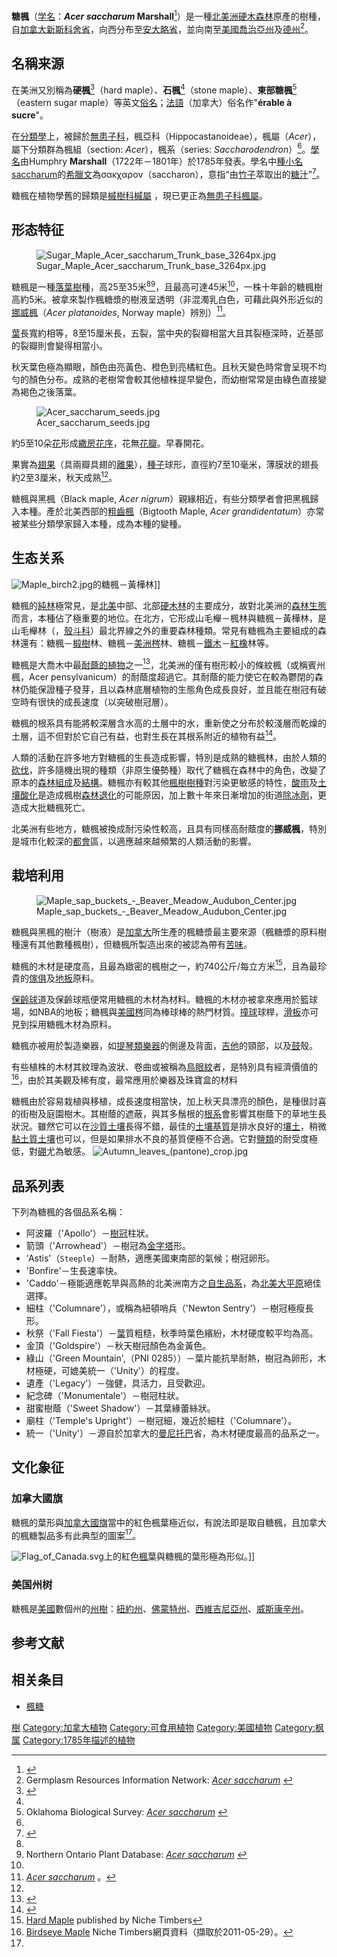 {{ctm}}
{{Speciesbox
| image = Acer saccharum.jpg
| image_caption = [[莫頓樹木園|莫頓樹木園]]acc. 258-78-1
| status = G5
| status_system = TNC
|status2 = LC
|status2_system = IUCN3.1
|status2_ref = <ref name=iucn>{{cite journal |author=Barstow, M.|author2=Crowley, D.|author3=Rivers, M.C. |last-author-amp=yes |title=''Acer saccharum'' |journal=[[The_IUCN_Red_List_of_Threatened_Species|The IUCN Red List of Threatened Species]] |volume=208 |at=e.T193863A2287314. |publisher=[[IUCN|IUCN]] |year=2017 |doi=10.2305/IUCN.UK.2017-3.RLTS.T193863A2287314.en }}</ref>
| genus = Acer
| species = saccharum
| authority = [[Humphry_Marshall|Marshall]]
| range_map = Acer saccharum range map 1.png
| range_map_caption  = 糖枫的自然分布范围
| synonyms = 
{{hidden begin}}
*''Acer barbatum'' auct. non <small>Michx.</small>
*''Acer barbatum'' f. ''commune'' <small>Ashe</small>
*''Acer floridanum'' <small>(Chapm.) Pax</small>
*''Acer hispidum'' <small>Schwer.</small>
*''Acer leucoderme'' <small>Small</small>
*''Acer nigrum'' <small>F. Michx.</small>
*''Acer nigrum'' var. ''glaucum'' <small>(Schmidt) Fosberg</small>
*''Acer nigrum'' subsp. ''saccharophorum'' <small>(K.Koch) R.T.Clausen</small>
*''Acer palmifolium'' <small>Borkh.</small>
*''Acer palmifolium'' var. ''concolor'' <small>Schwer.</small>
*''Acer palmifolium'' f. ''euconcolor'' <small>Schwer.</small>
*''Acer palmifolium'' f. ''glabratum'' <small>Schwer.</small>
*''Acer palmifolium'' f. ''glaucum'' <small>(Pax) Schwer.</small>
*''Acer palmifolium'' var. ''glaucum'' <small>Sarg.</small>
*''Acer palmifolium'' f. ''integrilobum'' <small>Schwer.</small>
*''Acer rugelii'' <small>Pax</small>
*''Acer saccharinum'' var. ''glaucum'' <small>Pax</small>
*''Acer saccharinum'' var. ''viride'' <small>Schmidt</small>
*''Acer saccharophorum'' <small>K.Koch</small>
*''Acer saccharophorum'' f. ''angustilobatum'' <small>Vict. & J.Rousseau</small>
*''Acer saccharophorum'' f. ''conicum'' <small>(Fernald) J.Rousseau</small>
*''Acer saccharophorum'' f. ''glaucum'' <small>(Schmidt) J.Rousseau</small>
*''Acer saccharophorum'' var. ''rugelii'' <small>(Pax) J.Rousseau</small>
*''Acer saccharophorum'' var. ''subvestitum'' <small>Vict. & Roll.-Germ.</small>
*''Acer saccharum'' f. ''angustilobatum'' <small>(Vict. & J.Rousseau) A.E.Murray </small>
*''Acer saccharum'' f. ''conicum'' <small>Fernald</small>
*''Acer saccharum'' f. ''euconcolor'' <small>Pax</small>
*''Acer saccharum'' f. ''glabratum'' <small>Pax</small>
*''Acer saccharum'' f. ''glaucum'' <small>(Schmidt) Pax</small>
*''Acer saccharum'' var. ''glaucum'' <small>(Schmidt) Sarg.</small>
*''Acer saccharum'' var. ''glaucum'' <small>Pax</small>
*''Acer saccharum'' f. ''hispidum'' <small>(Schwer.) A.E.Murray</small>
*''Acer saccharum'' f. ''integrilobum'' <small>Pax</small>
*''Acer saccharum'' f. ''pubescens'' <small>Pax</small>
*''Acer saccharum'' var. ''quinquelobulatum'' <small>A.E.Murray</small>
*''Acer saccharum'' f. ''rubrocarpum'' <small>A.E.Murray</small>
*''Acer saccharum'' f. ''subvestitum'' <small>(Vict. & Roll.-Germ.) A.E.Murray</small>
*''Acer saccharum'' f. ''truncatum'' <small>Pax</small>
*''Acer saccharum'' f. ''villipes'' <small>(Rehder) A.E.Murray</small>
*''Acer saccharum'' f. ''villosum'' <small>Pax</small>
*''Acer saccharum'' var. ''viride'' <small>(Schmidt) A.E.Murray</small>
*''Acer saccharophorum'' <small>K.Koch</small>
*''Acer skutchii'' <small>Rehder</small>
*''Acer subglaucum'' <small>Bush</small>
*''Acer subglaucum'' var. ''sinuosum'' <small>Bush</small>
*''Acer treleaseanum'' <small>Bush</small>
*''Saccharodendron saccharum'' <small>(Marshall) Moldenke</small>
{{hidden end}}
| synonyms_ref = <ref>{{cite web|url=http://www.theplantlist.org/tpl1.1/record/kew-2616387|title=Acer saccharum Marshall – The Plant List|accessdate=2020-05-31|archive-date=2019-04-04|archive-url=https://web.archive.org/web/20190404144757/http://www.theplantlist.org/tpl1.1/record/kew-2616387|dead-url=no}}</ref>
}}

'''糖楓'''（[[學名_(植物)|学名]]：'''''Acer saccharum'' Marshall'''<ref name="GSMNP">{{cite web |url=http://www.nativetreesociety.org/fieldtrips/gsmnp/gsmnp_tall_trees.htm |author=Rucker, C. B. |title=TALLEST NATIVE TREES OF THE GREAT SMOKY MOUNTAINS NATIONAL PARK AS DETERMINED BY THE EASTERN NATIVE TREE SOCIETY |publisher=Nativetreesociety.org |date= |accessdate=2011-05-29 |archive-url=https://web.archive.org/web/20110721153904/http://www.nativetreesociety.org/fieldtrips/gsmnp/gsmnp_tall_trees.htm |archive-date=2011-07-21 |dead-url=yes }}</ref>）是一種[[北美洲|北美洲]][[硬木|硬木森林]]原產的樹種，自[[加拿大|加拿大]][[新斯科舍省|新斯科舍省]]，向西分布至[[安大略省|安大略省]]，並向南至[[美國|美國]][[喬治亞州|喬治亞州]]及[[德克薩斯州|德州]]<ref name="grin">Germplasm Resources Information Network: [http://www.ars-grin.gov/cgi-bin/npgs/html/taxon.pl?1227 ''Acer saccharum''] {{webarchive|url=https://web.archive.org/web/20090328223156/http://www.ars-grin.gov/cgi-bin/npgs/html/taxon.pl?1227 |date=2009-03-28 }}</ref>。

==名稱来源==
在美洲又別稱為'''硬楓'''<ref name="Brako">{{Cite web |url=http://www.tropicos.org/Name/200039 |title=Brako, L., A.Y. Rossman & D.F. Farr. 1995. Scientific and Common Names of 7,000 Vascular Plants in the United States. |accessdate=2011-05-27 |archive-date=2013-03-27 |archive-url=https://web.archive.org/web/20130327034644/http://www.tropicos.org/Name/200039 |dead-url=no }}</ref>（hard maple）、'''石楓'''<ref name="Brako" />（stone maple）、'''東部糖楓'''<ref name="obs">Oklahoma Biological Survey: [http://www.biosurvey.ou.edu/shrub/acsa3.htm ''Acer saccharum''] {{Wayback|url=http://www.biosurvey.ou.edu/shrub/acsa3.htm |date=20071109224350 }}</ref>（eastern sugar maple）等英文[[俗名|俗名]]；[[法語|法語]]（加拿大）俗名作"'''érable à sucre'''"。

在[[植物分類學|分類學]]上，被歸於[[無患子科|無患子科]]，楓亞科（Hippocastanoideae），楓屬（''Acer''），屬下分類群為楓組（section: ''Acer''），楓系（series: ''Saccharodendron''）<ref name="grin" />。[[學名_(植物)|學名]]由Humphry '''Marshall'''（1722年－1801年）於1785年發表。學名中[[種小名|種小名]]saccharum的[[希臘文|希臘文]]為σακχαρον（saccharon），意指“由[[竹子|竹子]]萃取出的[[糖|糖汁]]”<ref name="BE">{{Cite web |url=http://www.winternet.com/~chuckg/dictionary/dictionary.161.html |title=Dictionary of Botanical Epithets |accessdate=2011-05-29 |archive-date=2011-07-27 |archive-url=https://web.archive.org/web/20110727200650/http://www.winternet.com/~chuckg/dictionary/dictionary.161.html |dead-url=no }}</ref>。

糖楓在植物學舊的歸類是[[槭樹科|槭樹科]][[槭屬|槭屬]] ，現已更正為[[無患子科|無患子科]][[楓屬|楓屬]]。

==形态特征==
[[File:Sugar_Maple_Acer_saccharum_Trunk_base_3264px.jpg|thumb]]

糖楓是一種[[落葉樹|落葉樹]]種，高25至35米<ref name="obs" /><ref name="nopd">Northern Ontario Plant Database: [http://www.northernontarioflora.ca/description.cfm?speciesid=1000053 ''Acer saccharum''] {{Wayback|url=http://www.northernontarioflora.ca/description.cfm?speciesid=1000053 |date=20110706190857 }}</ref>，且最高可達45米<ref name="GSMNP" />，一株十年齡的糖楓樹高約5米。被拿來製作楓糖漿的樹液呈透明（非混濁乳白色，可藉此與外形近似的[[挪威楓|挪威楓]]（''Acer platanoides'', Norway maple）辨別）<ref name="TWsiconsin">[http://www.uwgb.edu/biodiversity/herbarium/trees/Acesug01.HTM ''Acer saccharum''] {{Wayback|url=http://www.uwgb.edu/biodiversity/herbarium/trees/Acesug01.HTM |date=20110406062820 }}。</ref>。

[[葉|葉]]長寬約相等，8至15厘米長，五裂，當中央的裂瓣相當大且其裂極深時，近基部的裂瓣則會變得相當小。

秋天葉色極為顯眼，顏色由亮黃色、橙色到亮橘紅色。且秋天變色時常會呈現不均勻的顏色分布。成熟的老樹常會較其他植株提早變色，而幼樹常常是由綠色直接變為褐色之後落葉。

[[File:Acer_saccharum_seeds.jpg|alt=Fruit of ''Acer saccharum'']]

約5至10朵[[花|花]]形成[[繖房花序|繖房花序]]，花無[[花瓣|花瓣]]。早春開花。

果實為[[翅果|翅果]]（具兩瓣具翅的[[離果|離果]]），[[種子|種子]]球形，直徑約7至10毫米，薄膜狀的翅長約2至3厘米，秋天成熟<ref name="nopd" />。

糖楓與黑楓（Black maple, ''Acer nigrum''）親緣相近，有些分類學者會把黑楓歸入本種。產於北美西部的[[粗齒楓|粗齒楓]]（Bigtooth Maple, ''Acer grandidentatum''）亦常被某些分類學家歸入本種，成為本種的變種。

==生态关系==
[[File:Maple_birch2.jpg|thumb]]的糖楓－黃樺林]]

糖楓的[[純林_(森林)|純林]]極常見，是[[北美|北美]]中部、北部[[硬木|硬木林]]的主要成分，故對北美洲的[[生態學|森林生態]]而言，本種佔了極重要的地位。在北方，它形成山毛櫸－楓林與糖楓－黃樺林，是山毛櫸林（{{le|北美山毛櫸|Fagus grandifolia|}}，[[殼斗科|殼斗科]]）最北界線之外的重要森林種類。常見有糖楓為主要組成的森林還有：糖楓－[[椴树|椴樹]]林、糖楓－[[梣树|美洲梣]]林、糖楓－[[鐵木|鐵木]]－[[紅橡|紅橡]]林等。

糖楓是大喬木中最[[耐蔭植物|耐蔭的植物]]之一<ref name="floridata1">{{Cite web |url=http://www.floridata.com/ref/A/ace_sacc.cfm |title=Floridata: ''Acer saccharum'' |accessdate=2011-05-29 |archive-date=2011-07-17 |archive-url=https://web.archive.org/web/20110717111942/http://www.floridata.com/ref/a/ace_sacc.cfm |dead-url=no }}</ref>，北美洲的僅有樹形較小的條紋楓（或稱賓州楓，Acer pensylvanicum）的耐蔭度超過它。其耐蔭的能力使它在較為鬱閉的森林仍能保證種子發芽，且以森林底層植物的生態角色成長良好，並且能在樹冠有破空時有很快的成長速度（以突破樹冠層）。

糖楓的根系具有能將較深層含水高的土層中的水，重新使之分布於較淺層而乾燥的土層，這不但對於它自己有益，也對生長在其根系附近的植物有益<ref>{{cite web |url=http://www.springerlink.com/content/n1n685611216p3l0/ |title=Hydraulic lift and its influence on the water content of the rhizosphere: an example from sugar maple, Acer saccharum |publisher=Springerlink.com |date= |accessdate=2011-03-03 }}{{Dead link|date=2020年3月 |bot=InternetArchiveBot |fix-attempted=yes }}</ref>。

人類的活動在許多地方對糖楓的生長造成影響，特別是成熟的糖楓林，由於人類的[[砍伐|砍伐]]，許多隨機出現的種類（非原生優勢種）取代了糖楓在森林中的角色，改變了原本的[[森林組成|森林組成]]及[[森林結構|結構]]。糖楓亦有較其他[[枫树|楓樹樹種]]對污染更敏感的特性，[[酸雨|酸雨]]及[[土壤酸化|土壤酸化]]是造成楓樹[[森林退化|森林退化]]的可能原因，加上數十年來日漸增加的街道[[除冰劑|除冰劑]]，更造成大批糖楓死亡。

北美洲有些地方，糖楓被換成耐污染性較高，且具有同樣高耐蔭度的'''挪威楓'''，特別是城市化較深的[[都會|都會]]區，以適應越來越頻繁的人類活動的影響。

==栽培利用==
[[File:Maple_sap_buckets_-_Beaver_Meadow_Audubon_Center.jpg|thumb]]

糖楓與黑楓的樹汁（樹液）是[[加拿大|加拿大]]所生產的楓糖漿最主要來源（楓糖漿的原料樹種還有其他數種楓樹），但糖楓所製造出來的被認為帶有[[苦味|苦味]]。

糖楓的木材是硬度高，且最為緻密的楓樹之一，約740公斤/每立方米<ref name="NicheTimbers1">[http://www.nichetimbers.co.uk/hardwood/north-american-hardwood/hard-maple/ Hard Maple] {{webarchive|url=https://web.archive.org/web/20080828222630/http://www.nichetimbers.co.uk/hardwood/north-american-hardwood/hard-maple/ |date=2008-08-28 }} published by Niche Timbers</ref>，且為最珍貴的[[傢俱|傢俱]]及[[地板|地板]]原料。

[[保齡球|保齡球]]道及保齡球瓶便常用糖楓的木材為材料。糖楓的木材亦被拿來應用於籃球場，如NBA的地板；糖楓與[[美國梣|美國梣]]同為棒球棒的熱門材質。[[撞球|撞球]]球桿，[[滑板|滑板]]亦可見到採用糖楓木材為原料。

糖楓亦被用於製造樂器，如[[提琴|提琴類樂器]]的側邊及背面，[[吉他|吉他]]的頸部，以及[[鼓|鼓]]殼。

有些植株的木材其紋理為波狀、卷曲或被稱為[[鳥眼紋_(木材)|鳥眼紋]]者，是特別具有經濟價值的<ref name="NicheTimbers2">[http://www.nichetimbers.co.uk/north-american-hardwood/birdseye-maple/ Birdseye Maple] {{Wayback|url=http://www.nichetimbers.co.uk/north-american-hardwood/birdseye-maple/ |date=20110423134808 }} Niche Timbers網頁資料（擷取於2011-05-29）。</ref>，由於其美觀及稀有度，最常應用於樂器及珠寶盒的材料

糖楓由於容易栽植與移植，成長速度相當快，加上秋天具漂亮的顏色，是種很討喜的街樹及庭園樹木。其樹蔭的遮蔽，與其多鬚根的[[根系|根系]]會影響其樹蔭下的草地生長狀況。雖然它可以在[[沙土|沙質土壤]]長得不錯，最佳的[[土壤|土壤基質]]是排水良好的[[壤土|壤土]]，稍微[[黏土|黏土質土壤]]也可以，但是如果排水不良的基質便極不合適。它對[[鹽類|鹽類]]的耐受度極低，對[[硼|硼]]尤為敏感。
[[File:Autumn_leaves_(pantone)_crop.jpg|thumb]]

==品系列表==
下列為糖楓的各個品系名稱：
*阿波羅（'Apollo'）－[[樹冠|樹冠]]柱狀。
*箭頭（'Arrowhead'）－樹冠為[[金字塔|金字塔]]形。
*'Astis'（<tt>Steeple</tt>）－耐熱，適應美國東南部的氣候；樹冠卵形。
*'Bonfire'－生長速率快。
*'Caddo'－極能適應乾旱與高熱的北美洲南方之[[原生種|自生品系]]，為[[大平原|北美大平原]]絕佳選擇。
*細柱（'Columnare'），或稱為紐頓哨兵（'Newton Sentry'）－樹冠極瘦長形。
*秋祭（'Fall Fiesta'）－[[葉|葉]]質粗糙，秋季時葉色繽紛，木材硬度較平均為高。
*金頂（'Goldspire'）－秋天樹冠顏色為金黃色。
*綠山（'Green Mountain',（PNI 0285））－葉片能抗旱耐熱，樹冠為卵形，木材極硬，可媲美統一（'Unity'）的程度。
*遺產（'Legacy'）－強健，具活力，且受歡迎。
*紀念碑（'Monumentale'）－樹冠柱狀。
*甜蜜樹蔭（'Sweet Shadow'）－其葉緣蕾絲狀。
*廟柱（'Temple's Upright'）－樹冠細，幾近於細柱（'Columnare'）。
*統一（'Unity'）－源自於加拿大的[[曼尼托巴|曼尼托巴]]省，為木材硬度最高的品系之一。

==文化象征==
===加拿大國旗===
糖楓的葉形與[[加拿大國旗|加拿大國旗]]當中的紅色楓葉極近似，有說法即是取自糖楓，且加拿大的楓糖製品多有此典型的圖案<ref name="floridata1"/>。

[[File:Flag_of_Canada.svg|thumb]]上的紅色[[楓|楓]]葉與糖楓的葉形極為形似。]]

===美国州树===
糖楓是[[美國|美國]]數個州的[[美国州树列表|州樹]]：[[紐約州|紐約州]]、[[佛蒙特州|佛蒙特州]]、[[西維吉尼亞州|西維吉尼亞州]]、[[威斯康辛州|威斯康辛州]]。

==参考文献==
<references />

==相关条目==
* [[楓糖|楓糖]]

{{taxonbar|from=Q214733}}

[[Category:藥用植物|樹]]
[[Category:加拿大植物|Category:加拿大植物]]
[[Category:可食用植物|Category:可食用植物]]
[[Category:美國植物|Category:美國植物]]
[[Category:枫属|Category:枫属]]
[[Category:1785年描述的植物|Category:1785年描述的植物]]